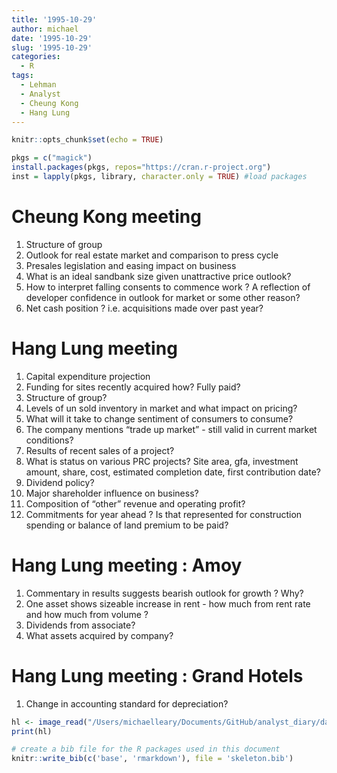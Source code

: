 ```yaml
---
title: '1995-10-29'
author: michael
date: '1995-10-29'
slug: '1995-10-29'
categories:
  - R
tags:
  - Lehman
  - Analyst
  - Cheung Kong
  - Hang Lung
---
```


```r
knitr::opts_chunk$set(echo = TRUE)
```

```r
pkgs = c("magick") 
install.packages(pkgs, repos="https://cran.r-project.org")
inst = lapply(pkgs, library, character.only = TRUE) #load packages
```

# Cheung Kong meeting

1. Structure of group
1. Outlook for real estate market and comparison to press cycle
1. Presales legislation and easing impact on business
1. What is an ideal sandbank size given unattractive price outlook?
1. How to interpret falling consents to commence work ? A reflection of developer confidence in outlook for market or some other reason?
1. Net cash position ? i.e. acquisitions made over past year?

# Hang Lung meeting

1. Capital expenditure projection
1. Funding for sites recently acquired how? Fully paid?
1. Structure of group?
1. Levels of un sold inventory in market and what impact on pricing?
1. What will it take to change sentiment of consumers to consume?
1. The company mentions "trade up market" - still valid in current market conditions? 
1. Results of recent sales of a project?
1. What is status on various PRC projects? Site area, gfa, investment amount, share, cost, estimated completion date, first contribution date? 
1. Dividend policy? 
1. Major shareholder influence on business?
1. Composition of "other" revenue and operating profit? 
1. Commitments for year ahead ? Is that represented for construction spending or balance of land premium to be paid? 

# Hang Lung meeting : Amoy

1. Commentary in results suggests bearish outlook for growth ? Why?
1. One asset shows sizeable increase in rent - how much from rent rate and how much from volume ?
1. Dividends from associate? 
1. What assets acquired by company?

# Hang Lung meeting : Grand Hotels

1. Change in accounting standard for depreciation?

```r
hl <- image_read("/Users/michaelleary/Documents/GitHub/analyst_diary/data/hanglungmindmap.jpg")
print(hl)
```

```r
# create a bib file for the R packages used in this document
knitr::write_bib(c('base', 'rmarkdown'), file = 'skeleton.bib')
```

